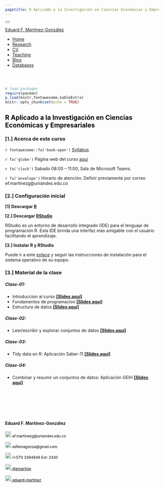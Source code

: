 ```yaml
---
pagetitle: R Aplicado a la Investigación en Ciencias Económicas y Empresariales
---
```


<!--- Inicio Emcabezado --->
<html>
<head>
<meta charset="utf-8" />
<meta name="generator" content="pandoc" />
<meta http-equiv="X-UA-Compatible" content="IE=EDGE" />
<title>Eduard F. Martínez-González</title>
<script src="site_libs/jquery-1.11.3/jquery.min.js"></script>
<meta name="viewport" content="width=device-width, initial-scale=1" />
<link href="site_libs/bootstrap-3.3.5/css/cerulean.min.css" rel="stylesheet" />
<script src="site_libs/bootstrap-3.3.5/js/bootstrap.min.js"></script>
<script src="site_libs/bootstrap-3.3.5/shim/html5shiv.min.js"></script>
<script src="site_libs/bootstrap-3.3.5/shim/respond.min.js"></script>
<script src="site_libs/navigation-1.1/tabsets.js"></script>
<script src="site_libs/accessible-code-block-0.0.1/empty-anchor.js"></script>
<link href="site_libs/font-awesome-5.1.0/css/all.css" rel="stylesheet" />
<link href="site_libs/font-awesome-5.1.0/css/v4-shims.css" rel="stylesheet" />
</head>
<body>
<div class="container-fluid main-container">
<div class="navbar navbar-inverse  navbar-fixed-top" role="navigation">
<div class="container">
<div class="navbar-header">
<button type="button" class="navbar-toggle collapsed" data-toggle="collapse" data-target="#navbar">
<span class="icon-bar"></span>
<span class="icon-bar"></span>
<span class="icon-bar"></span>
</button>

<a class="navbar-brand" href="https://eduard-martinez.github.io/index.html">Eduard F. Martínez-González</a>
</div> <div id="navbar" class="navbar-collapse collapse">
<ul class="nav navbar-nav"> </ul> <ul class="nav navbar-nav navbar-right">

<li><a href="https://eduard-martinez.github.io/index.html"><span class="fa fa-home"></span>Home</a></li>

<li><a href="https://eduard-martinez.github.io/research.html">Research</a></li>

<li><a href="https://eduard-martinez.github.io/cv/C_Eduard_F_Martinez_G.pdf">CV</a></li>

<li><a href="https://eduard-martinez.github.io/teaching.html">Teaching</a></li>

<li><a href="https://eduard-martinez.github.io/blog.html">Blog</a></li>

<li><a href="https://eduard-martinez.github.io/databases.html">Databases</a></li>

</div><!--/.nav-collapse -->
</div><!--/.container -->
</div><!--/.navbar -->
<div class="fluid-row" id="header">
<!--- Fin Emcabezado --->


<!--------------------------------- El codigo inicia aca --------------------------------->

<br> </br>

<!------------- Panel de la izquierda ------------->
<div class="col-sm-9">

```r
# load packages
require(pacman)
p_load(knitr,fontawesome,kableExtra)
knitr::opts_chunk$set(echo = TRUE)
```

<!--- Tirulo --->
<h2 style="color:black;">R Aplicado a la Investigación en Ciencias Económicas y Empresariales</h2>

### **[1.] Acerca de este curso**

`r fontawesome::fa('book-open')` [Syllabus](https://eduard-martinez.github.io/teaching/r_uniandes/2022-02/syllabus.pdf)

`r fa('globe')` Página web del curso [aquí](https://github.com/unimag-202202) 

`r fa('clock')` Sabado 08:00 – 11:00, Sala de Microsoft Teams.

`r fa('envelope')` Horario de atención: Definir previamente por correo ef.martinezg@uniandes.edu.co 

### **[2.] Configuración inicial**

**[1] Descargar [R](https://cran.r-project.org/)**

**[2.] Descargar [RStudio](https://www.rstudio.com/products/rstudio/download/preview/)**

RStudio es un entorno de desarrollo integrado (IDE) para el lenguaje de programación R. Esta IDE brinda una interfaz más amigable con el usuario facilitando el aprendizaje.

**[3.] Instalar R y RStudio **

Puede ir a este [enlace](https://lectures-r.gitlab.io/unimag-202201/initial-setup-00) y seguir las instrucciones de instalación para el sistema operativo de su equipo.

### **[3.] Material de la clase**

##### **Clase-01:**

- Introduccion al curso **[[Slides aquí]](https://lectures-r.gitlab.io/unimag-202201/lecture-01)**
- Fundamentos de programacion **[[Slides aquí]](https://lectures-r.gitlab.io/unimag-202201/lecture-02)**
- Estructura de datos **[[Slides aquí]](https://lectures-r.gitlab.io/unimag-202201/lecture-03)**

##### **Clase-02:**

- Leer/escribir y explorar conjuntos de datos **[[Slides aquí]](https://lectures-r.gitlab.io/unimag-202201/lecture-04)**

##### **Clase-03:**

- Tidy data en R: Aplicación Saber-11 **[[Slides aquí]](https://lectures-r.gitlab.io/unimag-202201/lecture-05)**

##### **Clase-04:**

- Combinar y resumir un conjuntos de datos: Aplicación GEIH **[[Slides aquí]](https://lectures-r.gitlab.io/unimag-202201/lecture-06)**

<br>  </br> <!--- Agrega lineas en blanco --->

<br>  </br> <!--- Agrega lineas en blanco --->

</div>

<!------------- Panel de la derecha ------------->
<div class="col-sm-3">

#### Eduard F. Martínez-González
 
<!-- Correo -->
<p style="color:black;font-size:12px;"><img alt="Qries" src="images/correo.png" width=20" height="20"> ef.martinezg@uniandes.edu.co </img></p>

<!-- Correo -->
<p style="color:black;font-size:12px;"><img alt="Qries" src="images/correo.png" width=20" height="20"> edfemagonza@gmail.com </img></p>

<!-- Tel -->
<p style="color:black;font-size:12px;"><img alt="Qries" src="images/tel.png" width=20" height="20"> (+571) 3394949 Ext: 2430</img></p>

<!-- Twitter -->
 <a href="https://twitter.com/emartigo" style="color:black;font-size:12px;"> <img alt="Qries" src="images/twitter.jpg" width=20" height="20">  @emartigo</a> 

<!-- GitHub -->
<a href="https://github.com/eduard-martinez" style="color:black;font-size:12px;"> <img alt="Qries" src="images/github.png" width=20" height="20">  eduard-martinez</a>

</div>
<!------------- Panel de la derecha ------------->





<!--------------------------------- El codigo finaliza aca --------------------------------->

</div>
<script>
// add bootstrap table styles to pandoc tables
function bootstrapStylePandocTables() {
$('tr.header').parent('thead').parent('table').addClass('table table-condensed');
}
$(document).ready(function () {
bootstrapStylePandocTables();
});
</script>
<!-- tabsets -->
<script>
$(document).ready(function () {
window.buildTabsets("TOC");
});
$(document).ready(function () {
$('.tabset-dropdown > .nav-tabs > li').click(function () {
$(this).parent().toggleClass('nav-tabs-open')
});
});
</script>
<!-- code folding -->
<!-- dynamically load mathjax for compatibility with self-contained -->
<script>
(function () {
var script = document.createElement("script");
script.type = "text/javascript";
script.src  = "http://example.com/MathJax.js";
document.getElementsByTagName("head")[0].appendChild(script);
})();
</script>
</body>
</html>
